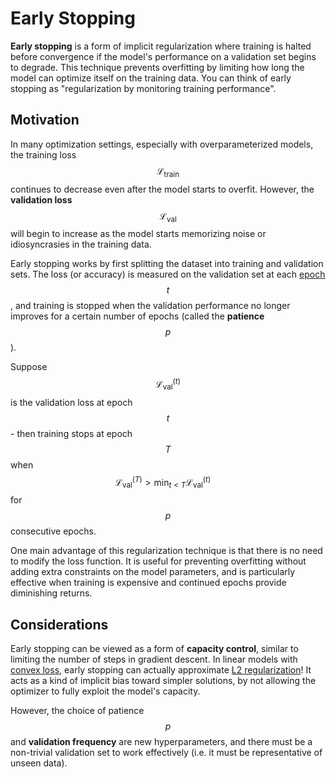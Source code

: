 # Early Stopping

**Early stopping** is a form of implicit regularization where training is halted before convergence if the model's performance on a validation set begins to degrade. This technique prevents overfitting by limiting how long the model can optimize itself on the training data. You can think of early stopping as "regularization by monitoring training performance".

## Motivation

In many optimization settings, especially with overparameterized models, the training loss $$\mathcal{L}_{\text{train}}$$ continues to decrease even after the model starts to overfit. However, the **validation loss** $$\mathcal{L}_{\text{val}}$$ will begin to increase as the model starts memorizing noise or idiosyncrasies in the training data.

Early stopping works by first splitting the dataset into training and validation sets. The loss (or accuracy) is measured on the validation set at each [epoch](/ml/epoch) $$t$$, and training is stopped when the validation performance no longer improves for a certain number of epochs (called the **patience** $$p$$).

Suppose $$\mathcal{L}_{\text{val}}^{(t)}$$ is the validation loss at epoch $$t$$ - then training stops at epoch $$T$$ when $$\mathcal{L}_{\text{val}}^{(T)} > \min_{t < T} \mathcal{L}_{\text{val}}^{(t)} \quad$$ for $$p$$ consecutive epochs.

One main advantage of this regularization technique is that there is no need to modify the loss function. It is useful for preventing overfitting without adding extra constraints on the model parameters, and is particularly effective when training is expensive and continued epochs provide diminishing returns.

## Considerations

Early stopping can be viewed as a form of **capacity control**, similar to limiting the number of steps in gradient descent. In linear models with [convex loss](/ml/convex-loss), early stopping can actually approximate [L2 regularization](/regularization/l2)! It acts as a kind of implicit bias toward simpler solutions, by not allowing the optimizer to fully exploit the model's capacity.

However, the choice of patience $$p$$ and **validation frequency** are new hyperparameters, and there must be a non-trivial validation set to work effectively (i.e. it must be representative of unseen data).